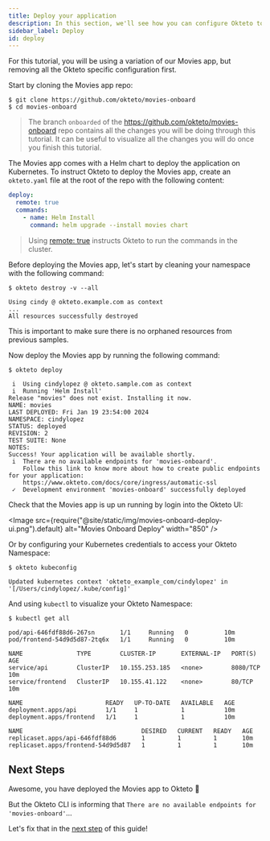 ```yaml
---
title: Deploy your application
description: In this section, we'll see how you can configure Okteto to deploy your app
sidebar_label: Deploy
id: deploy
---
```



For this tutorial, you will be using a variation of our Movies app, but removing all the Okteto specific configuration first.

Start by cloning the Movies app repo:

```console
$ git clone https://github.com/okteto/movies-onboard
$ cd movies-onboard
```

> The branch `onboarded` of the https://github.com/okteto/movies-onboard repo contains all the changes you will be doing through this tutorial. It can be useful to visualize all the changes you will do once you finish this tutorial.

The Movies app comes with a Helm chart to deploy the application on Kubernetes.
To instruct Okteto to deploy the Movies app, create an `okteto.yaml` file at the root of the repo with the following content:

```yaml
deploy:
  remote: true
  commands:
    - name: Helm Install
      command: helm upgrade --install movies chart
```

> Using [remote: true](reference/okteto-manifest.mdx#deploy-remotely) instructs Okteto to run the commands in the cluster.

Before deploying the Movies app, let's start by cleaning your namespace with the following command:

```console
$ okteto destroy -v --all
```

```console
Using cindy @ okteto.example.com as context
...
All resources successfully destroyed
```

This is important to make sure there is no orphaned resources from previous samples.

Now deploy the Movies app by running the following command:

```console
$ okteto deploy
```

```console
 i  Using cindylopez @ okteto.sample.com as context
 i  Running 'Helm Install'
Release "movies" does not exist. Installing it now.
NAME: movies
LAST DEPLOYED: Fri Jan 19 23:54:00 2024
NAMESPACE: cindylopez
STATUS: deployed
REVISION: 2
TEST SUITE: None
NOTES:
Success! Your application will be available shortly.
 i  There are no available endpoints for 'movies-onboard'.
    Follow this link to know more about how to create public endpoints for your application:
    https://www.okteto.com/docs/core/ingress/automatic-ssl
 ✓  Development environment 'movies-onboard' successfully deployed
```

Check that the Movies app is up un running by login into the Okteto UI:

<Image
  src={require("@site/static/img/movies-onboard-deploy-ui.png").default}
  alt="Movies Onboard Deploy"
  width="850"
/>

Or by configuring your Kubernetes credentials to access your Okteto Namespace:

```console
$ okteto kubeconfig
```

```
Updated kubernetes context 'okteto_example_com/cindylopez' in '[/Users/cindylopez/.kube/config]'
```

And using `kubectl` to visualize your Okteto Namespace:

```console
$ kubectl get all
```

```
pod/api-646fdf88d6-267sn       1/1     Running   0          10m
pod/frontend-54d9d5d87-2tq6x   1/1     Running   0          10m

NAME               TYPE        CLUSTER-IP       EXTERNAL-IP   PORT(S)    AGE
service/api        ClusterIP   10.155.253.185   <none>        8080/TCP   10m
service/frontend   ClusterIP   10.155.41.122    <none>        80/TCP     10m

NAME                       READY   UP-TO-DATE   AVAILABLE   AGE
deployment.apps/api        1/1     1            1           10m
deployment.apps/frontend   1/1     1            1           10m

NAME                                 DESIRED   CURRENT   READY   AGE
replicaset.apps/api-646fdf88d6       1         1         1       10m
replicaset.apps/frontend-54d9d5d87   1         1         1       10m
```

## Next Steps

Awesome, you have deployed the Movies app to Okteto 🚀

But the Okteto CLI is informing that `There are no available endpoints for 'movies-onboard'`...

Let's fix that in the [next step](deploy-your-app/endpoints.mdx) of this guide!
